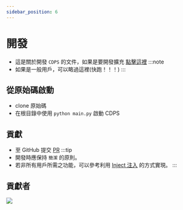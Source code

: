 ```yaml
---
sidebar_position: 6
---
```


# 開發
- 這是關於開發 `CDPS` 的文件，如果是要開發擴充 [點擊這裡](../plugin/index.mdx)
:::note
- 如果是一般用戶，可以略過這裡(快跑！！！)
:::


## 從原始碼啟動
- clone 原始碼
- 在根目錄中使用 `python main.py` 啟動 CDPS

## 貢獻
- 至 GitHub 提交 [PR](https://github.com/ExpTechTW/CDPS/pulls)
:::tip
- 開發時應保持 `簡潔` 的原則。
- 若非所有用戶所需之功能，可以參考利用 [Inject 注入](../more/inject.mdx) 的方式實現。
:::

## 貢獻者
<a href="https://github.com/ExpTechTW/CDPS/graphs/contributors">
  <img src="https://contrib.rocks/image?repo=ExpTechTW/CDPS" />
</a>